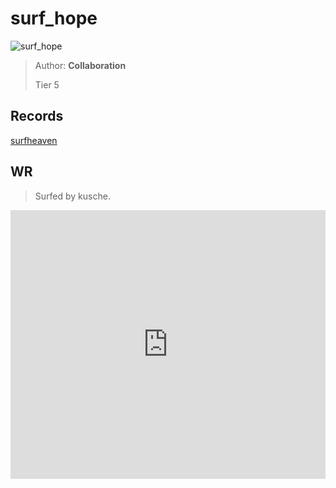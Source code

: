 
# surf_hope

![surf_hope](https://raw.githubusercontent.com/Sayt123/SurfMapPics/Maps-and-bonuses/csgo/surf_hope.jpg)

> Author: **Collaboration**
>
> Tier 5

## Records

[surfheaven](https://surfheaven.eu/map/surf_hope)

## WR

> Surfed by kusche.

<iframe
width="100%"
height="430"
src="https://www.youtube.com/embed/RBRAFJTEcl4"
frameborder="0"
allow="accelerometer; autoplay; clipboard-write; encrypted-media; gyroscope; picture-in-picture"
allowFullScreen
/>

```md

[Surf Timer] - kusche finished in 01:12:43 (WR -00:00:25). Improving by 00:00:31
[Surf Timer] - kusche beat the map record! Rank: 1/636

Previous WR holder: levi


```
                